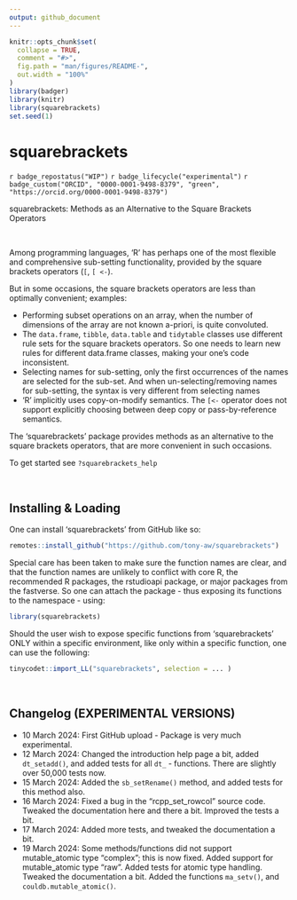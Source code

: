 ```yaml
---
output: github_document
---
```


<!-- README.md is generated from README.Rmd. Please edit that file -->

```r
knitr::opts_chunk$set(
  collapse = TRUE,
  comment = "#>",
  fig.path = "man/figures/README-",
  out.width = "100%"
)
library(badger)
library(knitr)
library(squarebrackets)
set.seed(1)
```

# squarebrackets

<!-- badges: start -->
`r badge_repostatus("WIP")`
`r badge_lifecycle("experimental")`
`r badge_custom("ORCID", "0000-0001-9498-8379", "green",   "https://orcid.org/0000-0001-9498-8379")`
<!-- badges: end -->



squarebrackets: Methods as an Alternative to the Square Brackets Operators

&nbsp;

Among programming languages, 'R' has perhaps one of the most flexible and comprehensive sub-setting functionality, provided by the square brackets operators (`[`, `[ <-`).

But in some occasions, the square brackets operators are less than optimally convenient; examples:

 - Performing subset operations on an array, when the number of dimensions of the array are not known a-priori, is quite convoluted.
 - The `data.frame`, `tibble`, `data.table` and `tidytable` classes use different rule sets for the square brackets operators. So one needs to learn new rules for different data.frame classes, making your one's code inconsistent.
 -  Selecting names for sub-setting, only the first occurrences of the names are selected for the sub-set. And when un-selecting/removing names for sub-setting, the syntax is very different from selecting names
 - 'R' implicitly uses copy-on-modify semantics. The `[<-` operator does not support explicitly choosing between deep copy or pass-by-reference semantics.

The 'squarebrackets' package provides methods as an alternative to the square brackets operators, that are more convenient in such occasions.


To get started see `?squarebrackets_help`


&nbsp;


## Installing & Loading

One can install 'squarebrackets' from GitHub like so:

```r
remotes::install_github("https://github.com/tony-aw/squarebrackets")
```

Special care has been taken to make sure the function names are clear, and that the function names are unlikely to conflict with core R, the recommended R packages, the rstudioapi package, or major packages from the fastverse. So one can attach the package - thus exposing its functions to the namespace - using:

```r
library(squarebrackets)
```


Should the user wish to expose specific functions from 'squarebrackets' ONLY within a specific environment, like only within a specific function, one can use the following:


```r
tinycodet::import_LL("squarebrackets", selection = ... )
```

&nbsp;


## Changelog (EXPERIMENTAL VERSIONS)

 - 10 March 2024: First GitHub upload - Package is very much experimental.
 - 12 March 2024: Changed the introduction help page a bit, added `dt_setadd()`, and added tests for all `dt_` - functions. There are slightly over 50,000 tests now.
 - 15 March 2024: Added the `sb_setRename()` method, and added tests for this method also.
 - 16 March 2024: Fixed a bug in the "rcpp_set_rowcol" source code. Tweaked the documentation here and there a bit. Improved the tests a bit.
 - 17 March 2024: Added more tests, and tweaked the documentation a bit.
 - 19 March 2024: Some methods/functions did not support mutable_atomic type "complex"; this is now fixed. Added support for mutable_atomic type "raw". Added tests for atomic type handling. Tweaked the documentation a bit. Added the functions `ma_setv()`, and `couldb.mutable_atomic()`.


 

&nbsp;
